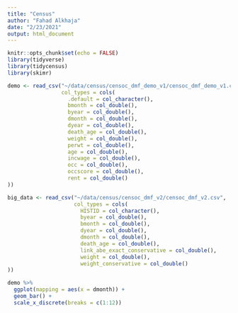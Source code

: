 ```yaml
---
title: "Census"
author: "Fahad Alkhaja"
date: "2/23/2021"
output: html_document
---
```


```r
knitr::opts_chunk$set(echo = FALSE)
library(tidyverse)
library(tidycensus)
library(skimr)
```

```r
demo <- read_csv("~/data/census/censoc_dmf_demo_v1/censoc_dmf_demo_v1.csv",
                 col_types = cols(
                   .default = col_character(),
                   bmonth = col_double(),
                   byear = col_double(),
                   dmonth = col_double(),
                   dyear = col_double(),
                   death_age = col_double(),
                   weight = col_double(),
                   perwt = col_double(),
                   age = col_double(),
                   incwage = col_double(),
                   occ = col_double(),
                   occscore = col_double(),
                   rent = col_double()
))
```

```r
big_data <- read_csv("~/data/census/censoc_dmf_v2/censoc_dmf_v2.csv",
                     col_types = cols(
                       HISTID = col_character(),
                       byear = col_double(),
                       bmonth = col_double(),
                       dyear = col_double(),
                       dmonth = col_double(),
                       death_age = col_double(),
                       link_abe_exact_conservative = col_double(),
                       weight = col_double(),
                       weight_conservative = col_double()
))
```

```r
demo %>%
  ggplot(mapping = aes(x = dmonth)) +
  geom_bar() +
  scale_x_discrete(breaks = c(1:12))
```


